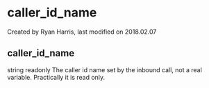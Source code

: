 
# caller_id_name 

 Created by  Ryan Harris, last modified on 2018.02.07

## caller_id_name

string readonly The caller id name set by the inbound call, not a real variable. Practically it is read only.


